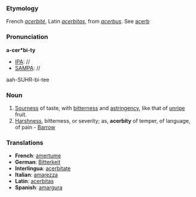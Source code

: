 ===Etymology===
French ''[[acerbité]]'', Latin ''[[acerbitas]]'', from ''[[acerbus]]''. See [[acerb]]
===Pronunciation===
'''a-cer*bi-ty'''
*[[IPA]]: //
*[[SAMPA]]: //
aah-SUHR-bi-tee
===Noun===
#[[Sourness]] of taste, with [[bitterness]] and [[astringency]], like that of [[unripe]] fruit.
#[[Harshness]], bitterness, or severity; as, '''acerbity''' of temper, of language, of pain - [[Barrow]]
===Translations===
*'''French''': [[amertume]] 
*'''German''': [[Bitterkeit]] 
*'''Interlingua''': [[acerbitate]] 
*'''Italian''': [[amarezza]] 
*'''Latin''': [[acerbitas]]
*'''Spanish''': [[amargura]]